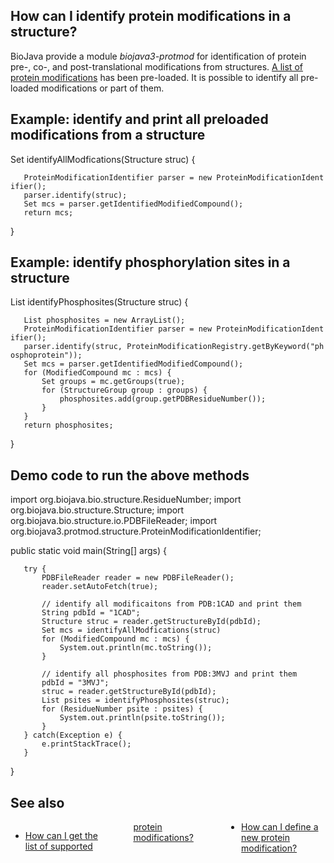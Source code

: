 ==How can I identify protein modifications in a structure?==

BioJava provide a module ''biojava3-protmod'' for identification of protein pre-, co-, and post-translational modifications from structures. [[BioJava:CookBook3:SupportedProtMod|A list of protein modifications]] has been pre-loaded. It is possible to identify all pre-loaded modifications or part of them.

==Example: identify and print all preloaded modifications from a structure==
<java>
Set<ModifiedCompound> identifyAllModfications(Structure struc) {
	ProteinModificationIdentifier parser = new ProteinModificationIdentifier();
	parser.identify(struc);
	Set<ModifiedCompound> mcs = parser.getIdentifiedModifiedCompound();
	return mcs;
}
</java>

==Example: identify phosphorylation sites in a structure==
<java>
List<ResidueNumber> identifyPhosphosites(Structure struc) {
	List<ResidueNumber> phosphosites = new ArrayList<ResidueNumber>();
	ProteinModificationIdentifier parser = new ProteinModificationIdentifier();
	parser.identify(struc, ProteinModificationRegistry.getByKeyword("phosphoprotein"));
	Set<ModifiedCompound> mcs = parser.getIdentifiedModifiedCompound();
	for (ModifiedCompound mc : mcs) {
		Set<StructureGroup> groups = mc.getGroups(true);
		for (StructureGroup group : groups) {
			phosphosites.add(group.getPDBResidueNumber());
		}
	}
	return phosphosites;
}
</java>

==Demo code to run the above methods==
<java>
import org.biojava.bio.structure.ResidueNumber;
import org.biojava.bio.structure.Structure;
import org.biojava.bio.structure.io.PDBFileReader;
import org.biojava3.protmod.structure.ProteinModificationIdentifier;

public static void main(String[] args) {
	try {
		PDBFileReader reader = new PDBFileReader();
		reader.setAutoFetch(true);

		// identify all modificaitons from PDB:1CAD and print them
		String pdbId = "1CAD";
		Structure struc = reader.getStructureById(pdbId);
		Set<ModifiedCompound> mcs = identifyAllModfications(struc)
		for (ModifiedCompound mc : mcs) {
			System.out.println(mc.toString());
		}

		// identify all phosphosites from PDB:3MVJ and print them
		pdbId = "3MVJ";
		struc = reader.getStructureById(pdbId);
		List<ResidueNumber> psites = identifyPhosphosites(struc);
		for (ResidueNumber psite : psites) {
			System.out.println(psite.toString());
		}
	} catch(Exception e) {
		e.printStackTrace();
	}
}
</java>

==See also==
<div style="-moz-column-count:3; column-count:3;">
* [[BioJava:CookBook3:SupportedProtMod|How can I get the list of supported protein modifications?]]
* [[BioJava:CookBook3:AddProtMod|How can I define a new protein modification?]]
</div>